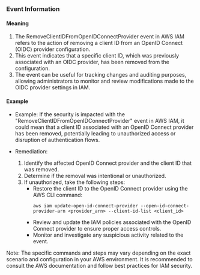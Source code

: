 
### Event Information

#### Meaning

1. The RemoveClientIDFromOpenIDConnectProvider event in AWS IAM refers to the action of removing a client ID from an OpenID Connect (OIDC) provider configuration.
2. This event indicates that a specific client ID, which was previously associated with an OIDC provider, has been removed from the configuration.
3. The event can be useful for tracking changes and auditing purposes, allowing administrators to monitor and review modifications made to the OIDC provider settings in IAM.

#### Example

- Example: If the security is impacted with the "RemoveClientIDFromOpenIDConnectProvider" event in AWS IAM, it could mean that a client ID associated with an OpenID Connect provider has been removed, potentially leading to unauthorized access or disruption of authentication flows.

- Remediation:
  1. Identify the affected OpenID Connect provider and the client ID that was removed.
  2. Determine if the removal was intentional or unauthorized.
  3. If unauthorized, take the following steps:
     - Restore the client ID to the OpenID Connect provider using the AWS CLI command:
       ```
       aws iam update-open-id-connect-provider --open-id-connect-provider-arn <provider_arn> --client-id-list <client_id>
       ```
     - Review and update the IAM policies associated with the OpenID Connect provider to ensure proper access controls.
     - Monitor and investigate any suspicious activity related to the event.

Note: The specific commands and steps may vary depending on the exact scenario and configuration in your AWS environment. It is recommended to consult the AWS documentation and follow best practices for IAM security.

